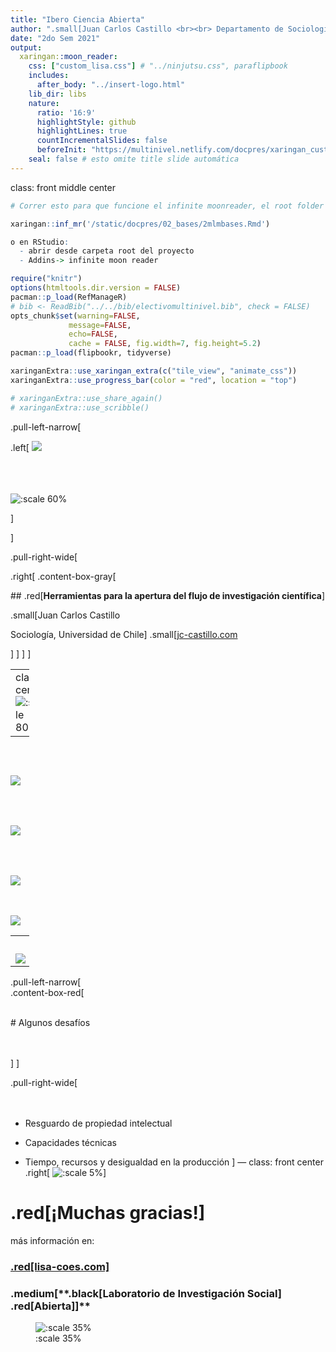 ---
title: "Ibero Ciencia Abierta"
author: ".small[Juan Carlos Castillo <br><br> Departamento de Sociología - UCH / COES <br><br>]"
date: "2do Sem 2021"
output:
  xaringan::moon_reader:
    css: ["custom_lisa.css"] # "../ninjutsu.css", paraflipbook
    includes:
      after_body: "../insert-logo.html"
    lib_dir: libs
    nature:
      ratio: '16:9'
      highlightStyle: github
      highlightLines: true
      countIncrementalSlides: false
      beforeInit: "https://multinivel.netlify.com/docpres/xaringan_custom/macros.js"
    seal: false # esto omite title slide automática
---
class: front middle center

```{r eval=FALSE, include=FALSE}
# Correr esto para que funcione el infinite moonreader, el root folder debe ser static para si dirigir solo "bajndo" en directorios hacia el bib y otros

xaringan::inf_mr('/static/docpres/02_bases/2mlmbases.Rmd')

o en RStudio:
  - abrir desde carpeta root del proyecto
  - Addins-> infinite moon reader
```


```{r setup, include=FALSE, cache = FALSE}
require("knitr")
options(htmltools.dir.version = FALSE)
pacman::p_load(RefManageR)
# bib <- ReadBib("../../bib/electivomultinivel.bib", check = FALSE)
opts_chunk$set(warning=FALSE,
             message=FALSE,
             echo=FALSE,
             cache = FALSE, fig.width=7, fig.height=5.2)
pacman::p_load(flipbookr, tidyverse)
```


```{r xaringanExtra, echo=FALSE}
xaringanExtra::use_xaringan_extra(c("tile_view", "animate_css"))
xaringanExtra::use_progress_bar(color = "red", location = "top")

# xaringanExtra::use_share_again()
# xaringanExtra::use_scribble()
```

<!---
About macros.js: permite escalar las imágenes como [scale 50%](path to image), hay si que grabar ese archivo js en el directorio.
--->

.pull-left-narrow[

.left[
![](flyer.png)

<br>
<br>
<br>
![:scale 60%](logo-coes-cuadrado.png) 

]

]


.pull-right-wide[

.right[
.content-box-gray[

 ## .red[**Herramientas para la apertura del flujo de investigación científica**]
 
.small[Juan Carlos Castillo 

Sociología, Universidad de Chile]
.small[[jc-castillo.com](https://jc-castillo.com/)

]
]
]
]

---
class: center
<br>
![:scale 80%](https://jc-castillo.com/media/albums/gallery/standards.png)


---

<br>

![](flujo.png)
---
<br>
 

![](flujo-acceso.png)
---
<br>
 

![](flujo-rep.png)
---
<br>
 
![](flujo-trans.png)


---
<br>
 
![](flujo-herramientas.png)

---

.pull-left-narrow[
<br>
.content-box-red[

<br>
# Algunos desafíos

<br>
<br>
]
]

.pull-right-wide[
<br>
<br>
<br>

- Resguardo de propiedad intelectual

- Capacidades técnicas

- Tiempo, recursos y desigualdad en la producción
]
---
class: front center
.right[
![:scale 5%](https://coes.cl/wp-content/uploads/COES_Logo_sello1.png)
]

# .red[¡Muchas gracias!]

más información en:

### [.red[lisa-coes.com]](https://lisa-coes.com/)


### .medium[**.black[Laboratorio de Investigación Social] .red[Abierta]]**



![:scale 35%](https://github.com/lisa-coes/lisa-book/blob/main/images/lisa.png?raw=true)

 






  